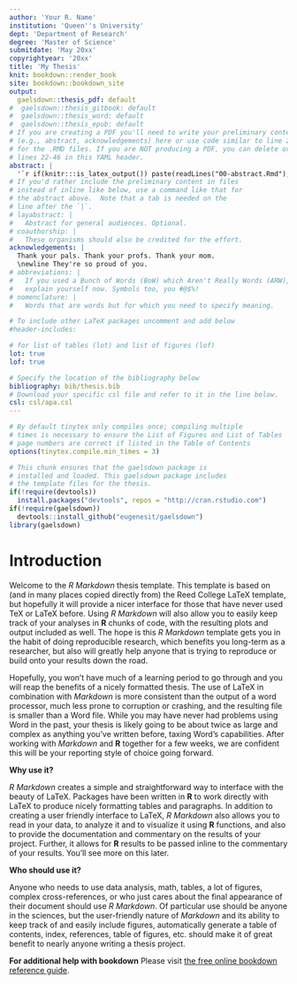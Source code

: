 ```yaml
---
author: 'Your R. Name'
institution: 'Queen''s University'
dept: 'Department of Research'
degree: 'Master of Science'
submitdate: 'May 20xx'
copyrightyear: '20xx'
title: 'My Thesis'
knit: bookdown::render_book
site: bookdown::bookdown_site
output: 
  gaelsdown::thesis_pdf: default
#  gaelsdown::thesis_gitbook: default
#  gaelsdown::thesis_word: default
#  gaelsdown::thesis_epub: default
# If you are creating a PDF you'll need to write your preliminary content
# (e.g., abstract, acknowledgements) here or use code similar to line 22-23
# for the .RMD files. If you are NOT producing a PDF, you can delete or silence
# lines 22-46 in this YAML header.
abstract: |
  '`r if(knitr:::is_latex_output()) paste(readLines("00-abstract.Rmd"), collapse = "\n  ")`'
# If you'd rather include the preliminary content in files
# instead of inline like below, use a command like that for
# the abstract above.  Note that a tab is needed on the
# line after the `|`.
# layabstract: |
#   Abstract for general audiences. Optional.
# coauthorship: |
#   These organisms should also be credited for the effort.
acknowledgements: |
  Thank your pals. Thank your profs. Thank your mom.
  \newline They're so proud of you.
# abbreviations: |
#   If you used a Bunch of Words (BoW) which Aren't Really Words (ARW),
#   explain yourself now. Symbols too, you #@$%!
# nomenclature: |
#   Words that are words but for which you need to specify meaning.

# To include other LaTeX packages uncomment and add below
#header-includes:

# for list of tables (lot) and list of figures (lof)
lot: true
lof: true

# Specify the location of the bibliography below
bibliography: bib/thesis.bib
# Download your specific csl file and refer to it in the line below.
csl: csl/apa.csl
---
```


<!--
Above is the YAML (YAML Ain't Markup Language) header that includes a lot of metadata used to produce the document.  Be careful with spacing in this header!

If you'd prefer to not include a Dedication, for example, simply delete the section entirely, or silence (add #) them. 

If you have other LaTeX packages you would like to include, delete the # before header-includes and list the packages after hyphens on new lines.

If you'd like to include a comment that won't be produced in your resulting file enclose it in a block like this.

If you receive a duplicate label error after knitting, make sure to delete the index.Rmd file and then knit again.
-->

```r
# By default tinytex only compiles once; compiling multiple
# times is necessary to ensure the List of Figures and List of Tables
# page numbers are correct if listed in the Table of Contents
options(tinytex.compile.min_times = 3)

# This chunk ensures that the gaelsdown package is
# installed and loaded. This gaelsdown package includes
# the template files for the thesis.
if(!require(devtools))
  install.packages("devtools", repos = "http://cran.rstudio.com")
if(!require(gaelsdown))
  devtools::install_github("eugenesit/gaelsdown")
library(gaelsdown)
```

<!-- On ordering the chapter files:
There are two options:
1. Name your chapter files in the order in which you want them to appear (e.g., 01-Intro, 02-Data, 03-Conclusions). 
2. Otherwise, you can specify the order in which they appear in the _bookdown.yml (for PDF only).

Do not include 00(two-hyphens)prelim.Rmd and 00-abstract.Rmd in the YAML file--they are handled in the YAML above differently for the PDF version.
-->

<!-- The {.unnumbered} option here means that the introduction will be "Chapter 0." You can also use {-} for no numbers
on chapters.
-->

# Introduction {.unnumbered}

Welcome to the _R Markdown_ thesis template. This template is based on (and in many places copied directly from) the Reed College LaTeX template, but hopefully it will provide a nicer interface for those that have never used TeX or LaTeX before.  Using _R Markdown_ will also allow you to easily keep track of your analyses in **R** chunks of code, with the resulting plots and output included as well.  The hope is this _R Markdown_ template gets you in the habit of doing reproducible research, which benefits you long-term as a researcher, but also will greatly help anyone that is trying to reproduce or build onto your results down the road.

Hopefully, you won't have much of a learning period to go through and you will reap the benefits of a nicely formatted thesis.  The use of LaTeX in combination with _Markdown_ is more consistent than the output of a word processor, much less prone to corruption or crashing, and the resulting file is smaller than a Word file. While you may have never had problems using Word in the past, your thesis is likely going to be about twice as large and complex as anything you've written before, taxing Word's capabilities.  After working with _Markdown_ and **R** together for a few weeks, we are confident this will be your reporting style of choice going forward.

<!-- 
If you're still on the fence about using _R Markdown_, check out the resource for newbies available at <https://ismayc.github.io/rbasics-book/> or email us at <data@reed.edu>. 
-->

\clearpage

**Why use it?**

_R Markdown_ creates a simple and straightforward way to interface with the beauty of LaTeX.  Packages have been written in **R** to work directly with LaTeX to produce nicely formatting tables and paragraphs. In addition to creating a user friendly interface to LaTeX, _R Markdown_ also allows you to read in your data, to analyze it and to visualize it using **R** functions, and also to provide the documentation and commentary on the results of your project.  Further, it allows for **R** results to be passed inline to the commentary of your results.  You'll see more on this later.  

<!-- 
Having your code and commentary all together in one place has a plethora of benefits!
-->

**Who should use it?**

Anyone who needs to use data analysis, math, tables, a lot of figures, complex cross-references, or who just cares about the final appearance of their document should use _R Markdown_. Of particular use should be anyone in the sciences, but the user-friendly nature of _Markdown_ and its ability to keep track of and easily include figures, automatically generate a table of contents, index, references, table of figures, etc. should make it of great benefit to nearly anyone writing a thesis project.

**For additional help with bookdown** 
Please visit [the free online bookdown reference guide](https://bookdown.org/yihui/bookdown/).
